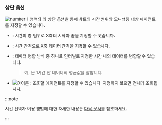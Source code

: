 ### 상단 옵션

![number 1](/img/number-01.png) 영역의 <Cmdname sid="side_counter" className="uitext" />의 상단 옵션을 통해 차트의 시간 범위와 모니터링 대상 에이전트를 지정할 수 있습니다.

* <Cmdname sid="time" className="uitext" />: 시간의 총 범위로 X축의 시작과 끝을 지정할 수 있습니다.

* <Cmdname sid="interval" className="uitext" />: 시간 간격으로 X축 데이터 간격을 지정할 수 있습니다.

* <Cmdname sid="time_merge" className="uitext" />: 데이터 병합 방식 중 하나로 인터벌로 지정한 시간 내의 데이터를 병합할 수 있습니다.

  > 예, <Cmdname sid="merge_avg" className="uitext" />은 1시간 안 데이터의 평균값을 말합니다.

* ![아이콘](/img/ic-pageview.svg) <Cmdname sid="agent" className="uitext" />: 조회할 에이전트를 지정할 수 있습니다. 지정하지 않으면 전체가 조회됩니다.

:::note 

시간 선택자 이용 방법에 대한 자세한 내용은 [다음 문서](usage-ui#timeselector)를 참조하세요.

:::